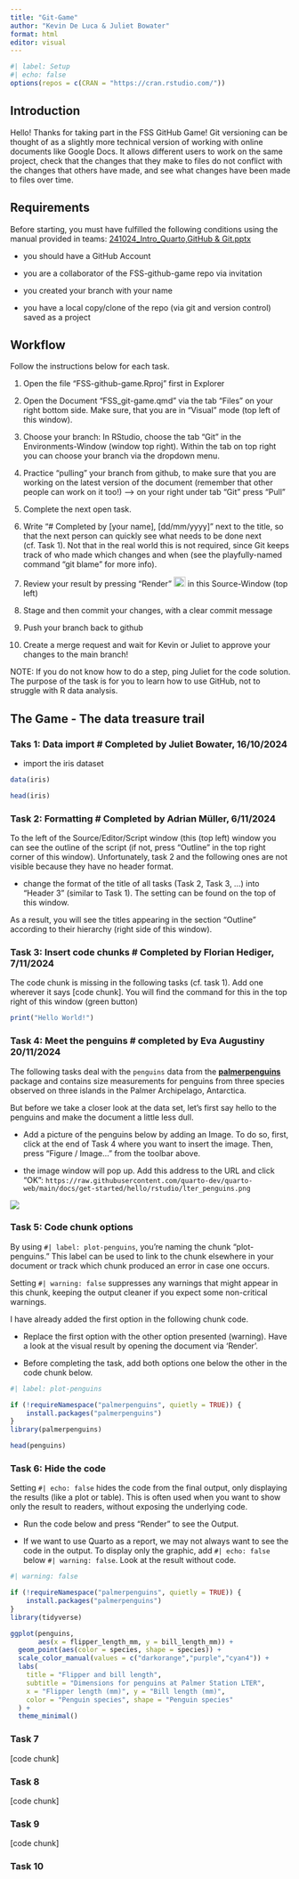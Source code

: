 ```yaml
---
title: "Git-Game"
author: "Kevin De Luca & Juliet Bowater"
format: html
editor: visual
---
```


```r
#| label: Setup
#| echo: false
options(repos = c(CRAN = "https://cran.rstudio.com/"))
```

## Introduction

Hello! Thanks for taking part in the FSS GitHub Game! Git versioning can be thought of as a slightly more technical version of working with online documents like Google Docs. It allows different users to work on the same project, check that the changes that they make to files do not conflict with the changes that others have made, and see what changes have been made to files over time.

## Requirements

Before starting, you must have fulfilled the following conditions using the manual provided in teams: [241024_Intro_Quarto,GitHub & Git.pptx](Git-Quarto-Manual)

-   you should have a GitHub Account

-   you are a collaborator of the FSS-github-game repo via invitation

-   you created your branch with your name

-   you have a local copy/clone of the repo (via git and version control) saved as a project

## Workflow

Follow the instructions below for each task.

1.  Open the file "FSS-github-game.Rproj" first in Explorer

2.  Open the Document "FSS_git-game.qmd" via the tab "Files" on your right bottom side. Make sure, that you are in "Visual" mode (top left of this window).

3.  Choose your branch: In RStudio, choose the tab "Git" in the Environments-Window (window top right). Within the tab on top right you can choose your branch via the dropdown menu.

4.  Practice "pulling" your branch from github, to make sure that you are working on the latest version of the document (remember that other people can work on it too!) --\> on your right under tab "Git" press "Pull"

5.  Complete the next open task.

6.  Write "\# Completed by \[your name\], \[dd/mm/yyyy\]" next to the title, so that the next person can quickly see what needs to be done next (cf. Task 1). Not that in the real world this is not required, since Git keeps track of who made which changes and when (see the playfully-named command "git blame" for more info).

7.  Review your result by pressing "Render" ![](https://quarto.org/docs/get-started/hello/images/rstudio-render-button.png){width="21" height="18"} in this Source-Window (top left)

8.  Stage and then commit your changes, with a clear commit message

9.  Push your branch back to github

10. Create a merge request and wait for Kevin or Juliet to approve your changes to the main branch!

NOTE: If you do not know how to do a step, ping Juliet for the code solution. The purpose of the task is for you to learn how to use GitHub, not to struggle with R data analysis.

## The Game - The data treasure trail

### Taks 1: Data import \# Completed by Juliet Bowater, 16/10/2024

-   import the iris dataset

```r

data(iris)

head(iris)

```

### Task 2: Formatting \# Completed by Adrian Müller, 6/11/2024

To the left of the Source/Editor/Script window (this (top left) window you can see the outline of the script (if not, press "Outline" in the top right corner of this window). Unfortunately, task 2 and the following ones are not visible because they have no header format.

-   change the format of the title of all tasks (Task 2, Task 3, ...) into "Header 3" (similar to Task 1). The setting can be found on the top of this window.

As a result, you will see the titles appearing in the section "Outline" according to their hierarchy (right side of this window).

### Task 3: Insert code chunks \# Completed by Florian Hediger, 7/11/2024

The code chunk is missing in the following tasks (cf. task 1). Add one wherever it says \[code chunk\]. You will find the command for this in the top right of this window (green button)

```r

print("Hello World!")

```

### Task 4: Meet the penguins \# completed by Eva Augustiny 20/11/2024

The following tasks deal with the `penguins` data from the [**palmerpenguins**](https://allisonhorst.github.io/palmerpenguins "palmerpenguins R package") package and contains size measurements for penguins from three species observed on three islands in the Palmer Archipelago, Antarctica.

But before we take a closer look at the data set, let's first say hello to the penguins and make the document a little less dull.

-   Add a picture of the penguins below by adding an Image. To do so, first, click at the end of Task 4 where you want to insert the image. Then, press "Figure / Image..." from the toolbar above.

-   the image window will pop up. Add this address to the URL and click "OK": `https://raw.githubusercontent.com/quarto-dev/quarto-web/main/docs/get-started/hello/rstudio/lter_penguins.png`

![](https://raw.githubusercontent.com/quarto-dev/quarto-web/main/docs/get-started/hello/rstudio/lter_penguins.png)

### Task 5: Code chunk options

By using `#| label: plot-penguins`, you're naming the chunk "plot-penguins." This label can be used to link to the chunk elsewhere in your document or track which chunk produced an error in case one occurs.

Setting `#| warning: false` suppresses any warnings that might appear in this chunk, keeping the output cleaner if you expect some non-critical warnings.

I have already added the first option in the following chunk code.

-   Replace the first option with the other option presented (warning). Have a look at the visual result by opening the document via 'Render'.

<!-- -->

-   Before completing the task, add both options one below the other in the code chunk below.

```r
#| label: plot-penguins

if (!requireNamespace("palmerpenguins", quietly = TRUE)) {
    install.packages("palmerpenguins")
}
library(palmerpenguins)

head(penguins)
```

### Task 6: Hide the code

Setting `#| echo: false` hides the code from the final output, only displaying the results (like a plot or table). This is often used when you want to show only the result to readers, without exposing the underlying code.

-   Run the code below and press "Render" to see the Output.

-   If we want to use Quarto as a report, we may not always want to see the code in the output. To display only the graphic, add `#| echo: false` below `#| warning: false`. Look at the result without code.

```r
#| warning: false

if (!requireNamespace("palmerpenguins", quietly = TRUE)) {
    install.packages("palmerpenguins")
}
library(tidyverse)

ggplot(penguins, 
       aes(x = flipper_length_mm, y = bill_length_mm)) +
  geom_point(aes(color = species, shape = species)) +
  scale_color_manual(values = c("darkorange","purple","cyan4")) +
  labs(
    title = "Flipper and bill length",
    subtitle = "Dimensions for penguins at Palmer Station LTER",
    x = "Flipper length (mm)", y = "Bill length (mm)",
    color = "Penguin species", shape = "Penguin species"
  ) +
  theme_minimal()


```

### Task 7

\[code chunk\]

### Task 8

\[code chunk\]

### Task 9

\[code chunk\]

### Task 10

